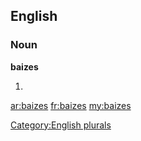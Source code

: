 ==English==

===Noun===
'''baizes'''

# {{plural of|[[baize]]}}

[[Category:English plurals]]

[[ar:baizes]]
[[fr:baizes]]
[[my:baizes]]